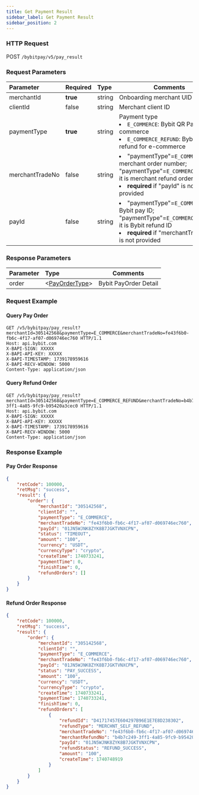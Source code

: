 ```yaml
---
title: Get Payment Result
sidebar_label: Get Payment Result
sidebar_position: 2
---
```

### HTTP Request
POST `/bybitpay/v5/pay_result`

### Request Parameters
| Parameter | Required | Type | Comments|
|:----- |:-------|:-----|------ |
|merchantId |**true** |string |Onboarding merchant UID|
|clientId |false|string |Merchant client ID|
|paymentType|**true** |string|Payment type <li>`E_COMMERCE`: Bybit QR Pay for e-commerce</li><li>`E_COMMERCE_REFUND`: Bybit QR Pay refund for e-commerce</li>|
|merchantTradeNo|false |string|<li>"paymentType"=`E_COMMERCE`: it is merchant order number; "paymentType"=`E_COMMERCE_REFUND`: it is merchant refund order number</li><li><b>required</b> if "payId" is not provided</li>|
|payId|false |string|<li>"paymentType"=`E_COMMERCE`: it is Bybit pay ID; "paymentType"=`E_COMMERCE_REFUND`: it is Bybit refund ID</li><li><b>required</b> if "merchantTradeNo" is not provided</li>|

### Response Parameters
| Parameter | Type | Comments|
|:----- |:-----|----- |
|order |&lt;[PayOrderType](../data-model/pay-order)&gt; |Bybit PayOrder Detail|

### Request Example
#### Query Pay Order
```http
GET /v5/bybitpay/pay_result?merchantId=305142568&paymentType=E_COMMERCE&merchantTradeNo=fe43f6b0-fb6c-4f17-af07-d069746ec760 HTTP/1.1
Host: api.bybit.com
X-BAPI-SIGN: XXXXX
X-BAPI-API-KEY: XXXXX
X-BAPI-TIMESTAMP: 1739178959616
X-BAPI-RECV-WINDOW: 5000
Content-Type: application/json
```

#### Query Refund Order
```http
GET /v5/bybitpay/pay_result?merchantId=305142568&paymentType=E_COMMERCE_REFUND&merchantTradeNo=b4b7c249-3ff1-4a85-9fc9-b95420a3cec0 HTTP/1.1
Host: api.bybit.com
X-BAPI-SIGN: XXXXX
X-BAPI-API-KEY: XXXXX
X-BAPI-TIMESTAMP: 1739178959616
X-BAPI-RECV-WINDOW: 5000
Content-Type: application/json
```

### Response Example
#### Pay Order Response
```json
{
    "retCode": 100000,
    "retMsg": "success",
    "result": {
        "order": {
            "merchantId": "305142568",
            "clientId": "",
            "paymentType": "E_COMMERCE",
            "merchantTradeNo": "fe43f6b0-fb6c-4f17-af07-d069746ec760",
            "payId": "01JN5WJNK8ZYK8B7JGKTVNXCPN",
            "status": "TIMEOUT",
            "amount": "100",
            "currency": "USDT",
            "currencyType": "crypto",
            "createTime": 1740733241,
            "paymentTime": 0,
            "finishTime": 0,
            "refundOrders": []
        }
    }
}
```

#### Refund Order Response
```json
{
    "retCode": 100000,
    "retMsg": "success",
    "result": {
        "order": {
            "merchantId": "305142568",
            "clientId": "",
            "paymentType": "E_COMMERCE",
            "merchantTradeNo": "fe43f6b0-fb6c-4f17-af07-d069746ec760",
            "payId": "01JN5WJNK8ZYK8B7JGKTVNXCPN",
            "status": "PAY_SUCCESS",
            "amount": "100",
            "currency": "USDT",
            "currencyType": "crypto",
            "createTime": 1740733241,
            "paymentTime": 1740733241,
            "finishTime": 0,
            "refundOrders": [
                {
                    "refundId": "D41717457E604297B96E1E7E8D238302",
                    "refundType": "MERCHNT_SELF_REFUND",
                    "merchantTradeNo": "fe43f6b0-fb6c-4f17-af07-d069746ec760",
                    "merchantRefundNo": "b4b7c249-3ff1-4a85-9fc9-b95420a3cec0",
                    "payId": "01JN5WJNK8ZYK8B7JGKTVNXCPN",
                    "refundStatus": "REFUND_SUCCESS",
                    "amount": "100",
                    "createTime": 1740748919
                }
            ]
        }
    }
}
```
